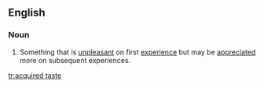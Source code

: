 ==English==

===Noun===
{{en-noun|sg=[[acquired]] [[taste]]}}

# Something that is [[unpleasant]] on first [[experience]] but may be [[appreciated]] more on subsequent experiences.

[[tr:acquired taste]]